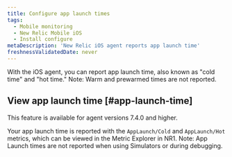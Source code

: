 ```yaml
---
title: Configure app launch times
tags:
  - Mobile monitoring
  - New Relic Mobile iOS
  - Install configure
metaDescription: 'New Relic iOS agent reports app launch time'
freshnessValidatedDate: never
---
```


With the iOS agent, you can report app launch time, also known as "cold time" and "hot time."  Note:  Warm and prewarmed times are not reported.

## View app launch time [#app-launch-time]

<Callout variant="important">
This feature is available for agent versions 7.4.0 and higher.
</Callout>

Your app launch time is reported with the `AppLaunch/Cold` and `AppLaunch/Hot` metrics, which can be viewed in the Metric Explorer in NR1.
Note: App Launch times are not reported when using Simulators or during debugging.
